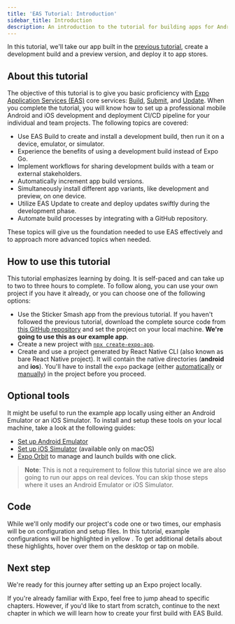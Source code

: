 ```yaml
---
title: 'EAS Tutorial: Introduction'
sidebar_title: Introduction
description: An introduction to the tutorial for building apps for Android and iOS using Expo Application Services (EAS) that covers the Build, Update, and Submit workflows.
---
```



In this tutorial, we'll take our app built in the [previous tutorial](/tutorial/introduction/), create a development build and a preview version, and deploy it to app stores.

## About this tutorial

The objective of this tutorial is to give you basic proficiency with [Expo Application Services (EAS)](https://expo.dev/eas) core services: [Build](/build/introduction/), [Submit](/submit/introduction/), and [Update](/eas-update/introduction/). When you complete the tutorial, you will know how to set up a professional mobile Android and iOS development and deployment CI/CD pipeline for your individual and team projects. The following topics are covered:

- Use EAS Build to create and install a development build, then run it on a device, emulator, or simulator.
- Experience the benefits of using a development build instead of Expo Go.
- Implement workflows for sharing development builds with a team or external stakeholders.
- Automatically increment app build versions.
- Simultaneously install different app variants, like development and preview, on one device.
- Utilize EAS Update to create and deploy updates swiftly during the development phase.
- Automate build processes by integrating with a GitHub repository.

These topics will give us the foundation needed to use EAS effectively and to approach more advanced topics when needed.

## How to use this tutorial

This tutorial emphasizes learning by doing. It is self-paced and can take up to two to three hours to complete. To follow along, you can use your own project if you have it already, or you can choose one of the following options:

- Use the Sticker Smash app from the previous tutorial. If you haven't followed the previous tutorial, download the complete source code from [this GitHub repository](https://github.com/amandeepmittal/sticker-smash-expo-tutorial-app) and set the project on your local machine. **We're going to use this as our example app**.
- Create a new project with [`npx create-expo-app`](/get-started/create-a-project/).
- Create and use a project generated by React Native CLI (also known as bare React Native project). It will contain the native directories (**android** and **ios**). You'll have to install the `expo` package (either [automatically](/bare/installing-expo-modules/) or [manually](/bare/installing-expo-modules/#manual-installation)) in the project before you proceed.

## Optional tools

It might be useful to run the example app locally using either an Android Emulator or an iOS Simulator. To install and setup these tools on your local machine, take a look at the following guides:

- [Set up Android Emulator](/workflow/android-studio-emulator/)
- [Set up iOS Simulator](/workflow/ios-simulator/) (available only on macOS)
- [Expo Orbit](https://expo.dev/orbit) to manage and launch builds with one click.

> **Note**: This is not a requirement to follow this tutorial since we are also going to run our apps on real devices. You can skip those steps where it uses an Android Emulator or iOS Simulator.

## Code

While we'll only modify our project's code one or two times, our emphasis will be on configuration and setup files. In this tutorial, example configurations will be <Highlight>highlighted in yellow </Highlight>. To get additional details about these highlights, hover over them on the desktop or tap on mobile.

## Next step

We're ready for this journey after setting up an Expo project locally.

If you're already familiar with Expo, feel free to jump ahead to specific chapters. However, if you'd like to start from scratch, continue to the next chapter in which we will learn how to create your first build with EAS Build.

<BoxLink
  title="Configure a development in cloud"
  Icon={BookOpen02Icon}
  href="/tutorial/eas/configure-development-build/"
/>
